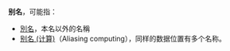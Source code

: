 '''别名'''，可能指：

* [[別名|別名]]，本名以外的名稱
* [[别名_(计算)|别名 (计算)]]（Aliasing computing），同样的数据位置有多个名称。

{{disambig|B|cat=二字消歧义}}